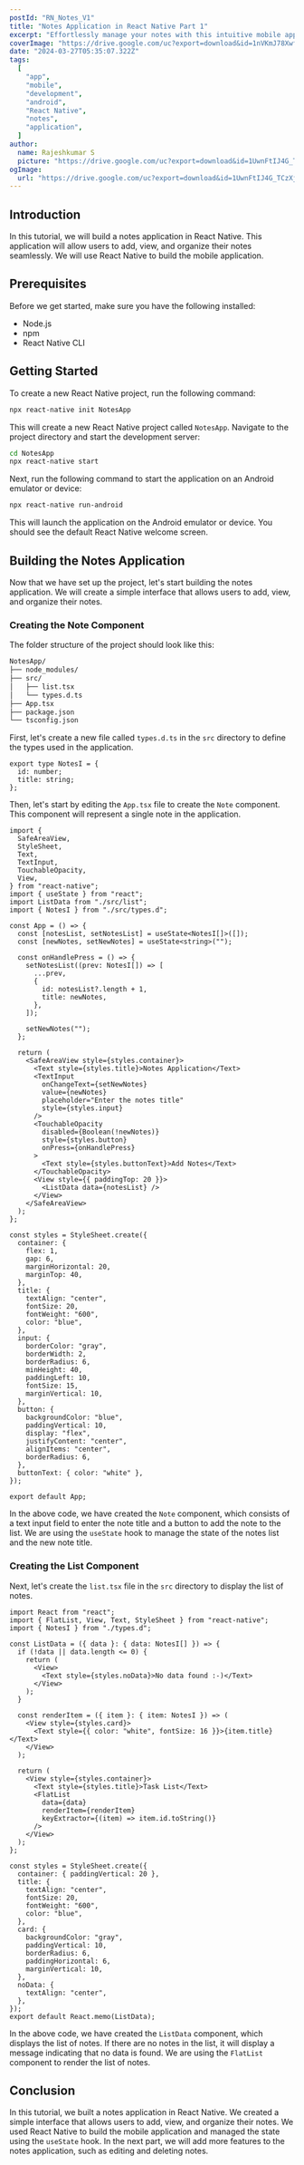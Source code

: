 ```yaml
---
postId: "RN_Notes_V1"
title: "Notes Application in React Native Part 1"
excerpt: "Effortlessly manage your notes with this intuitive mobile app. Add, view, and organize your notes seamlessly, ensuring you stay productive on-the-go. This tutorial will guide you through building a notes application in React Native."
coverImage: "https://drive.google.com/uc?export=download&id=1nVKmJ78XwfaqhUjcIFhoS7lkmzMPysIk"
date: "2024-03-27T05:35:07.322Z"
tags:
  [
    "app",
    "mobile",
    "development",
    "android",
    "React Native",
    "notes",
    "application",
  ]
author:
  name: Rajeshkumar S
  picture: "https://drive.google.com/uc?export=download&id=1UwnFtIJ4G_TCzXjA_vMW6xQx2ENEc7dM"
ogImage:
  url: "https://drive.google.com/uc?export=download&id=1UwnFtIJ4G_TCzXjA_vMW6xQx2ENEc7dM"
---
```


## Introduction

In this tutorial, we will build a notes application in React Native. This application will allow users to add, view, and organize their notes seamlessly. We will use React Native to build the mobile application.

## Prerequisites

Before we get started, make sure you have the following installed:

- Node.js
- npm
- React Native CLI

## Getting Started

To create a new React Native project, run the following command:

```bash
npx react-native init NotesApp
```

This will create a new React Native project called `NotesApp`. Navigate to the project directory and start the development server:

```bash
cd NotesApp
npx react-native start
```

Next, run the following command to start the application on an Android emulator or device:

```bash
npx react-native run-android
```

This will launch the application on the Android emulator or device. You should see the default React Native welcome screen.

## Building the Notes Application

Now that we have set up the project, let's start building the notes application. We will create a simple interface that allows users to add, view, and organize their notes.

### Creating the Note Component

The folder structure of the project should look like this:

```bash
NotesApp/
├── node_modules/
├── src/
│   ├── list.tsx
│   └── types.d.ts
├── App.tsx
├── package.json
└── tsconfig.json
```

First, let's create a new file called `types.d.ts` in the `src` directory to define the types used in the application.

```tsx title="types.d.ts"
export type NotesI = {
  id: number;
  title: string;
};
```

Then, let's start by editing the `App.tsx` file to create the `Note` component. This component will represent a single note in the application.

```tsx title="App.tsx"
import {
  SafeAreaView,
  StyleSheet,
  Text,
  TextInput,
  TouchableOpacity,
  View,
} from "react-native";
import { useState } from "react";
import ListData from "./src/list";
import { NotesI } from "./src/types.d";

const App = () => {
  const [notesList, setNotesList] = useState<NotesI[]>([]);
  const [newNotes, setNewNotes] = useState<string>("");

  const onHandlePress = () => {
    setNotesList((prev: NotesI[]) => [
      ...prev,
      {
        id: notesList?.length + 1,
        title: newNotes,
      },
    ]);

    setNewNotes("");
  };

  return (
    <SafeAreaView style={styles.container}>
      <Text style={styles.title}>Notes Application</Text>
      <TextInput
        onChangeText={setNewNotes}
        value={newNotes}
        placeholder="Enter the notes title"
        style={styles.input}
      />
      <TouchableOpacity
        disabled={Boolean(!newNotes)}
        style={styles.button}
        onPress={onHandlePress}
      >
        <Text style={styles.buttonText}>Add Notes</Text>
      </TouchableOpacity>
      <View style={{ paddingTop: 20 }}>
        <ListData data={notesList} />
      </View>
    </SafeAreaView>
  );
};

const styles = StyleSheet.create({
  container: {
    flex: 1,
    gap: 6,
    marginHorizontal: 20,
    marginTop: 40,
  },
  title: {
    textAlign: "center",
    fontSize: 20,
    fontWeight: "600",
    color: "blue",
  },
  input: {
    borderColor: "gray",
    borderWidth: 2,
    borderRadius: 6,
    minHeight: 40,
    paddingLeft: 10,
    fontSize: 15,
    marginVertical: 10,
  },
  button: {
    backgroundColor: "blue",
    paddingVertical: 10,
    display: "flex",
    justifyContent: "center",
    alignItems: "center",
    borderRadius: 6,
  },
  buttonText: { color: "white" },
});

export default App;
```

In the above code, we have created the `Note` component, which consists of a text input field to enter the note title and a button to add the note to the list. We are using the `useState` hook to manage the state of the notes list and the new note title.

### Creating the List Component

Next, let's create the `list.tsx` file in the `src` directory to display the list of notes.

```tsx title="list.tsx"
import React from "react";
import { FlatList, View, Text, StyleSheet } from "react-native";
import { NotesI } from "./types.d";

const ListData = ({ data }: { data: NotesI[] }) => {
  if (!data || data.length <= 0) {
    return (
      <View>
        <Text style={styles.noData}>No data found :-)</Text>
      </View>
    );
  }

  const renderItem = ({ item }: { item: NotesI }) => (
    <View style={styles.card}>
      <Text style={{ color: "white", fontSize: 16 }}>{item.title}</Text>
    </View>
  );

  return (
    <View style={styles.container}>
      <Text style={styles.title}>Task List</Text>
      <FlatList
        data={data}
        renderItem={renderItem}
        keyExtractor={(item) => item.id.toString()}
      />
    </View>
  );
};

const styles = StyleSheet.create({
  container: { paddingVertical: 20 },
  title: {
    textAlign: "center",
    fontSize: 20,
    fontWeight: "600",
    color: "blue",
  },
  card: {
    backgroundColor: "gray",
    paddingVertical: 10,
    borderRadius: 6,
    paddingHorizontal: 6,
    marginVertical: 10,
  },
  noData: {
    textAlign: "center",
  },
});
export default React.memo(ListData);
```

In the above code, we have created the `ListData` component, which displays the list of notes. If there are no notes in the list, it will display a message indicating that no data is found. We are using the `FlatList` component to render the list of notes.

## Conclusion

In this tutorial, we built a notes application in React Native. We created a simple interface that allows users to add, view, and organize their notes. We used React Native to build the mobile application and managed the state using the `useState` hook.
In the next part, we will add more features to the notes application, such as editing and deleting notes.
